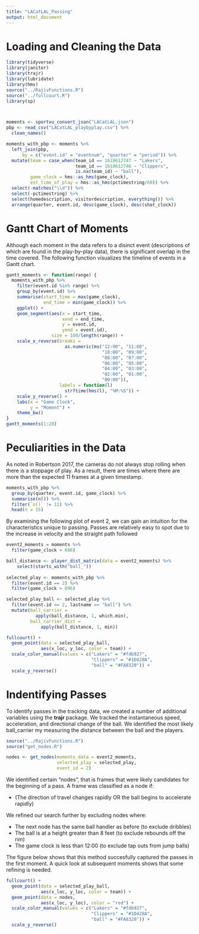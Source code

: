 ```yaml
---
title: "LACatLAL_Passing"
output: html_document
---
```


# Loading and Cleaning the Data
```r
library(tidyverse)
library(janitor)
library(trajr)
library(lubridate)
library(hms)
source("../RajivFunctions.R")
source("../fullcourt.R")
library(sp)



moments <- sportvu_convert_json("LACatLAL.json")
pbp <- read_csv("LACatLAL_playbyplay.csv") %>% 
  clean_names()

moments_with_pbp <- moments %>% 
  left_join(pbp, 
      by = c("event.id" = "eventnum", "quarter" = "period")) %>% 
  mutate(team = case_when(team_id == 1610612747 ~ "Lakers",
                          team_id == 1610612746 ~ "Clippers",
                          is.na(team_id) ~ "ball"),
         game_clock = hms::as_hms(game_clock),
         est_time_of_play = hms::as_hms(pctimestring/60)) %>% 
  select(-matches("\\d")) %>% 
  select(-pctimestring) %>% 
  select(homedescription, visitordescription, everything()) %>% 
  arrange(quarter, event.id, desc(game_clock), desc(shot_clock))
```

# Gantt Chart of Moments

Although each moment in the data refers to a disinct event (descriptions of which are found in the play-by-play data), there is significant overlap in the time covered. The following function visualizes the timeline of events in a Gantt chart.

```r
gantt_moments <- function(range) {
  moments_with_pbp %>% 
    filter(event.id %in% range) %>% 
    group_by(event.id) %>% 
    summarise(start_time = max(game_clock),
              end_time = min(game_clock)) %>% 
    ggplot() + 
    geom_segment(aes(x = start_time, 
                     xend = end_time, 
                     y = event.id, 
                     yend = event.id),
                 size = 100/length(range)) + 
    scale_x_reverse(breaks = 
                      as.numeric(ms("12:00", "11:00",
                                    "10:00", "09:00",
                                    "08:00", "07:00",
                                    "06:00", "05:00",
                                    "04:00", "03:00",
                                    "02:00", "01:00",
                                    "00:00")),
                    labels = function(l)
                      strftime(hms(l), "%M:%S")) +
    scale_y_reverse() +
    labs(x = "Game Clock",
         y = "Moment") +
    theme_bw()
}
gantt_moments(1:20)
```

# Peculiarities in the Data

As noted in Robertson 2017, the cameras do not always stop rolling when there is a stoppage of play. As a result, there are times where there are more than the expected 11 frames at a given timestamp.

```r
moments_with_pbp %>% 
  group_by(quarter, event.id, game_clock) %>% 
  summarise(n()) %>% 
  filter(`n()` != 11) %>% 
  head(n = 15)
```


By examining the following plot of event 2, we can gain an intuition for the characteristics unique to passing. Passes are relatively easy to spot due to the increase in velocity and the straight path followed

```r
event2_moments = moments %>%
  filter(game_clock > 696)

ball_distance <- player_dist_matrix(data = event2_moments) %>%
    select(starts_with("ball_"))
  
selected_play <- moments_with_pbp %>%
  filter(event.id == 2) %>%
  filter(game_clock > 696)

selected_play_ball <- selected_play %>% 
  filter(event.id == 2, lastname == "ball") %>% 
  mutate(ball_carrier = 
           apply(ball_distance, 1, which.min),
         ball_carrier_dist = 
             apply(ball_distance, 1, min))

fullcourt() +
  geom_point(data = selected_play_ball,
             aes(x_loc, y_loc, color = team)) + 
  scale_color_manual(values = c("Lakers" = "#fdb927",
                                "Clippers" = "#1D428A",
                                "ball" = "#FA8320")) +
  scale_y_reverse()
```

# Indentifying Passes

To identify passes in the tracking data, we created a number of additional variables using the **trajr** package. We tracked the instantaneous speed, acceleration, and directional change of the ball. We identified the most likely ball_carrier my measuring the distance between the ball and the players.

```r
source("../RajivFunctions.R")
source("get_nodes.R")

nodes <- get_nodes(moments_data = event2_moments, 
                   selected_play = selected_play,
                   event_id = 2)

```

We identified certain "nodes", that is frames that were likely candidates for the beginning of a pass. A frame was classified as a node if:

- (The direction of travel changes rapidly OR the ball begins to accelerate rapidly)

We refined our search further by excluding nodes where:

- The next node has the same ball handler as before (to exclude dribbles)
- The ball is at a height greater than 8 feet (to exclude rebounds off the rim)
- The game clock is less than 12:00 (to exclude tap outs from jump balls)


The figure below shows that this method succesfully captured the passes in the first moment. A quick look at subsequent moments shows that some refining is needed.

```r
fullcourt() +
  geom_point(data = selected_play_ball,
             aes(x_loc, y_loc, color = team)) + 
  geom_point(data = nodes,
             aes(x_loc, y_loc), color = "red") +
  scale_color_manual(values = c("Lakers" = "#fdb927",
                                "Clippers" = "#1D428A",
                                "ball" = "#FA8320")) +
  scale_y_reverse()
```





